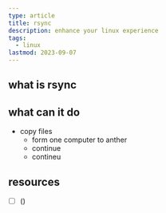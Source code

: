 ```yaml
---
type: article
title: rsync
description: enhance your linux experience
tags:
  - linux
lastmod: 2023-09-07
---
```


## what is rsync

## what can it do

- copy files
  - form one computer to anther
  - continue
  - contineu

## resources

- [ ] ()

